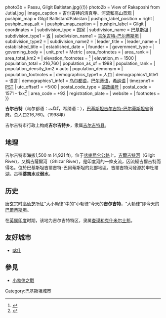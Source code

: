 {{Rough translation}}
{{Expand English|fa=no|date=2017年7月}}
{{noteTA
|1=zh:巴爾蒂; zh-cn:巴尔蒂; zh-tw:巴提;
|2=zh-cn:克什米尔; zh-tw:喀什米爾;
}}

{{Infobox settlement
| name                            = 吉尔吉特
| official_name                   = 
| native_name                     = {{Nastaliq|گلگت}}<small>（[[乌尔都语|乌尔都语]]）</small>
| native_name_lang                = ur
| other_name                      = 
| nickname                        = 
| settlement_type                 = [[城市|城市]]
| image_skyline                   = {{Photomontage
| photo1a = Gilgit City a View from Gilgit serena hotel.jpg
| photo2a = The Central Imaamia Mosque Gilgit City, GB.jpg
| photo3a = River Gilgit and the Gilgit City.jpg
| photo4a = Gilgit waters.jpg
| size     = 200
| spacing                   = 1
| color_border              = black
| color                     =
}}
| image_alt                       = {{!}} photo3b = Passu, Gilgit Baltistan.jpg{{!}} photo2b = View of Rakaposhi from Jutial.jpg
| image_caption                   = 吉尔吉特的清真寺、河流和高山景观
| pushpin_map                     = Gilgit Baltistan#Pakistan
| pushpin_label_position          = right
| pushpin_map_alt                 = 
| pushpin_map_caption             = 
| pushpin_label                   = Gilgit
| coordinates                     = {{coord|35|55|15|N|74|18|30|E|display=inline,title}}
| subdivision_type                = 国家
| subdivision_name                = [[巴基斯坦|巴基斯坦]]
| subdivision_type1               = [[巴基斯坦行政区划|省]]
| subdivision_name1               = [[吉尔吉特-巴尔蒂斯坦|吉尔吉特-巴尔蒂斯坦]]
| subdivision_type2               = 
| subdivision_name2               =
| leader_title                    = 
| leader_name                     = 
| established_title               = 
| established_date                = 
| founder                         = 
| government_type                 = 
| governing_body                  = 
| unit_pref                       = Metric
| area_footnotes                  = 
| area_rank                       = 
| area_total_km2                  = 
| elevation_footnotes             = <ref>{{cite web|url=http://www.gilgitbaltistanscouts.gov.pk/geodemo.htm|title=Geography of Chitral|work=Chitralnews.com|access-date=2015-11-06|archive-url=https://web.archive.org/web/20160304202635/http://www.gilgitbaltistanscouts.gov.pk/geodemo.htm|archive-date=2016-03-04|url-status=yes}}</ref>
| elevation_m                     = 1500
| population_total                = 216,760
| population_as_of                = 1998
| population_rank                 = 
| population_density_km2          = auto
| population_demonym              = 
| population_footnotes            = 
| demographics_type1              = 人口
| demographics1_title1            = 语言
| demographics1_info1             = [[乌尔都语|乌尔都语]]，[[巴尔蒂语|巴尔蒂语]]，[[希纳语|希纳语]]
| timezone1                       = [[巴基斯坦標準时间|PST]]
| utc_offset1                     = +5:00
| postal_code_type                = [[邮政编号|邮政编号]]
| postal_code                     = 1571 – 1xx<ref>{{cite web|url=http://www.cellsaa.com/post-code-area/GILGIT|title=Post Codes|publisher=Pakistan Post Office|access-date=17 March 2015|archive-date=2019-07-13|archive-url=https://web.archive.org/web/20190713100427/https://www.cellsaa.com/post-code-area/GILGIT|dead-url=no}}</ref>
| area_code                       = +92
| registration_plate              = 
| website                         = 
| footnotes                       = 
}}

'''吉尔吉特'''（乌尔都语：گلگت，希纳语：{{Nastaliq|گـلیت}}），[[巴基斯坦|巴基斯坦]][[吉尔吉特-巴尔蒂斯坦省|吉尔吉特-巴尔蒂斯坦省]]首府。总人口216,760。（1998年）

吉尔吉特市行政上构成'''吉尔吉特乡'''，隶属[[吉尔吉特县|吉尔吉特县]]。

== 地理 ==
吉尔吉特市海拔1,500 m (4,921 ft)，位于[[喀喇昆仑公路|喀喇昆仑公路]]上。[[吉爾吉特河|吉爾吉特河]]（Gilgit River)，又稱吉薩爾河（Ghizar River），是印度河的一條支流，因流經吉爾吉特而得名。位於巴基斯坦吉爾吉特-巴爾蒂斯坦的北部地區。吉爾吉特河發源於申杜爾湖。古稱'''婆夷水'''或'''弱水'''。

== 历史 ==
唐玄宗时[[高仙芝|高仙芝]]所征“大小勃律”中的“小勃律”今天的'''吉尔吉特'''，“大勃律”即今天的[[巴爾蒂斯坦|巴爾蒂斯坦]]。

在[[英属印度|英属印度]]时期，该地为吉尔吉特特区，隶属[[查谟和克什米尔土邦|查谟和克什米尔土邦]]。

== 友好城市 ==
*{{CHN}}[[喀什|喀什]]

==參見==
*[[唐击小勃律之战|小勃律之戰]]


{{DEFAULTSORT: Gilgit}}
[[Category:巴基斯坦城市|Category:巴基斯坦城市]]